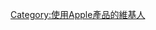 {{Userbox
  |border-c = #d6d6d6
  |border-s = 1
  |id-c     = #fff
  |id-s     = 12
  |id-fc    = #333
  |info-c   = #fff
  |info-s   = 9
  |info-fc  = #000
  |id       = [[File:Apple logo black.svg|30px]]
  |info     = 這個用戶使用'''[[苹果公司|<span style="color:#0070c9">Apple</span>]]'''的产品。
  |nocat    = {{{nocat|使用Apple產品的維基人}}}
}}
<includeonly>[[Category:使用Apple產品的維基人]]</includeonly>